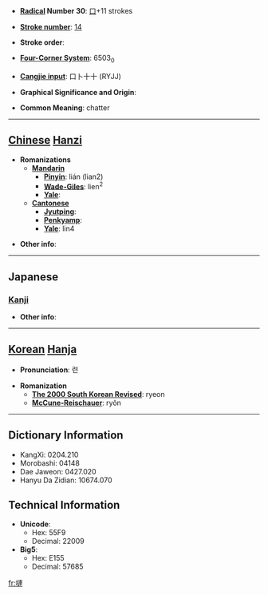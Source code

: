 * '''[[Wiktionary:Chinese radical index| Radical]] Number 30''': [[Wiktionary:Chinese radical index 口|口]]+11 strokes

* '''[[Wiktionary:Chinese total strokes index|Stroke number]]''': [[Wiktionary:Chinese total strokes index 14|14]]

* '''Stroke order''': 

* '''[[Wiktionary:Chinese four corner index|Four-Corner System]]''': 6503<sub>0</sub>

* '''[[Wiktionary:Chinese Cangjie index|Cangjie input]]''': 口卜十十 (RYJJ)

* '''Graphical Significance and Origin''': 

* '''Common Meaning''': chatter

----

== [[Chinese]] [[Hanzi]] ==

* '''Romanizations'''
** '''[[Mandarin]]'''
*** '''[[Pinyin]]''': lián (lian2)
*** '''[[Wade-Giles]]''': lien<sup>2</sup>
*** '''[[Yale]]''': 
** '''[[Cantonese]]'''
*** '''[[Jyutping]]''':
*** '''[[Penkyamp]]''': 
*** '''[[Yale]]''': lin4

* '''Other info''': 

----

==Japanese==
===[[Kanji]]===
{{kanji|on readings=[[れん]] (ren)|kun readings=}}

* '''Other info''':  

----

== [[Korean]] [[Hanja]] ==

* '''Pronunciation''': 련

* '''Romanization'''
** '''[[The 2000 South Korean Revised Romanization|The 2000 South Korean Revised]]''': ryeon
** '''[[McCune-Reischauer]]''': ryŏn

----

== Dictionary Information ==

* KangXi: 0204.210
* Morobashi: 04148
* Dae Jaweon: 0427.020
* Hanyu Da Zidian: 10674.070

== Technical Information ==

* '''Unicode''':
** Hex: 55F9
** Decimal: 22009
* '''Big5''':
** Hex: E155
** Decimal: 57685

[[fr:嗹]]